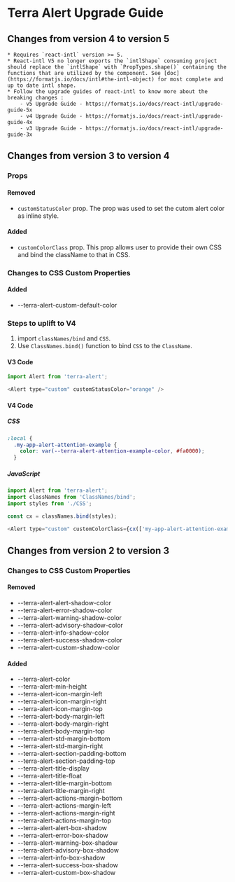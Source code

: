 
<Badge />

# Terra Alert Upgrade Guide

## Changes from version 4 to version 5
    * Requires `react-intl` version >= 5.
    * React-intl V5 no longer exports the `intlShape` consuming project should replace the `intlShape` with `PropTypes.shape()` containing the functions that are utilized by the component. See [doc](https://formatjs.io/docs/intl#the-intl-object) for most complete and up to date intl shape.
    * Follow the upgrade guides of react-intl to know more about the breaking changes : 
        - v5 Upgrade Guide - https://formatjs.io/docs/react-intl/upgrade-guide-5x
        - v4 Upgrade Guide - https://formatjs.io/docs/react-intl/upgrade-guide-4x
        - v3 Upgrade Guide - https://formatjs.io/docs/react-intl/upgrade-guide-3x

## Changes from version 3 to version 4

### Props
#### Removed
* `customStatusColor` prop. The prop was used to set the cutom alert color as inline style.

#### Added
* `customColorClass` prop. This prop allows user to provide their own CSS and bind the className to that in CSS.

### Changes to CSS Custom Properties

#### Added
* --terra-alert-custom-default-color

### Steps to uplift to V4
1. import `classNames/bind` and `CSS`. 
2. Use `ClassNames.bind()` function to bind `CSS` to the `ClassName`.

#### V3 Code
```javascript
import Alert from 'terra-alert';

<Alert type="custom" customStatusColor="orange" />
```

#### V4 Code
##### CSS
```CSS
:local {
  .my-app-alert-attention-example {
    color: var(--terra-alert-attention-example-color, #fa0000);
  }
```
##### JavaScript
```javascript
import Alert from 'terra-alert';
import classNames from 'ClassNames/bind';
import styles from './CSS';

const cx = classNames.bind(styles);

<Alert type="custom" customColorClass={cx(['my-app-alert-attention-example'])} />

```

## Changes from version 2 to version 3


### Changes to CSS Custom Properties

#### Removed
* --terra-alert-alert-shadow-color
* --terra-alert-error-shadow-color
* --terra-alert-warning-shadow-color
* --terra-alert-advisory-shadow-color
* --terra-alert-info-shadow-color
* --terra-alert-success-shadow-color
* --terra-alert-custom-shadow-color

#### Added
* --terra-alert-color
* --terra-alert-min-height
* --terra-alert-icon-margin-left
* --terra-alert-icon-margin-right
* --terra-alert-icon-margin-top
* --terra-alert-body-margin-left
* --terra-alert-body-margin-right
* --terra-alert-body-margin-top
* --terra-alert-std-margin-bottom
* --terra-alert-std-margin-right
* --terra-alert-section-padding-bottom
* --terra-alert-section-padding-top
* --terra-alert-title-display
* --terra-alert-title-float
* --terra-alert-title-margin-bottom
* --terra-alert-title-margin-right
* --terra-alert-actions-margin-bottom
* --terra-alert-actions-margin-left
* --terra-alert-actions-margin-right
* --terra-alert-actions-margin-top
* --terra-alert-alert-box-shadow
* --terra-alert-error-box-shadow
* --terra-alert-warning-box-shadow
* --terra-alert-advisory-box-shadow
* --terra-alert-info-box-shadow
* --terra-alert-success-box-shadow
* --terra-alert-custom-box-shadow
